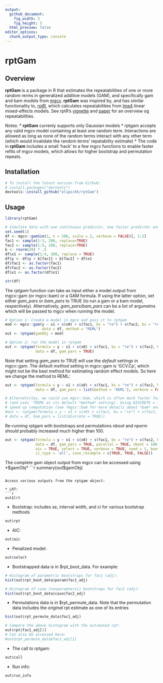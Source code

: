 ```yaml
---
output: 
  github_document:
    fig_width: 5
    fig_height: 5
  html_preview: false
editor_options: 
  chunk_output_type: console
---
```

rptGam
=========================================================

Overview
--------

**rptGam** is a package in R that estimates the repeatabilities of one or more random rerms in generalized additive models (GAM), and specifically gam and bam models from [mgcv](https://cran.r-project.org/web/packages/mgcv/index.html). **rptGam** was inspired by, and has similar functionality to, [rptR](https://cran.r-project.org/web/packages/rptR/index.html), which calculates repeatabilities from [lme4](https://cran.r-project.org/web/packages/lme4/index.html) linear mixed-effects models. See rptR's [vignette](https://cran.r-project.org/web/packages/rptR/vignettes/rptR.html) and [paper](http://onlinelibrary.wiley.com/doi/10.1111/2041-210X.12797/full) for an overview og repeatabilities.

Notes:
* **rptGam** currenly supports only Gaussian models
* rptgam accepts any valid mgcv model containing at least one random term. Interactions are allowed as long as none of the random terms interact with any other term (which would invalidate the random terms' repatability estimate)
* The code in **rptGam** includes a small 'hack' to a few mgcv functions to enable faster refits of mgcv models, which allows for higher bootstrap and permutation repeats.

Installation
------------

``` r
# To install the latest version from Github:
# install.packages("devtools")
devtools::install_github("elipickh/rptGam")
```

Usage
------------

```r
library(rptGam)

# Simulate data with one continuous predictor, one factor predictor and two grouped (factor) predictors
set.seed(1)
df <- mgcv::gamSim(1, n = 200, scale = 2, verbose = FALSE)[, 1:2]
fac1 <- sample(1:3, 200, replace=TRUE)
fac2 <- sample(1:5, 200, replace=TRUE)
b <- rnorm(20) * .5
df$x1 <- sample(1:4, 200, replace = TRUE)
df$y <- df$y + b[fac1] + b[fac2] + df$x1
df$fac1 <- as.factor(fac1)
df$fac2 <- as.factor(fac2)
df$x1 <- as.factor(df$x1)

str(df)
```

The *rptgam* function can take as input either a model output from mgcv::gam (or mgcv::bam) or a GAM formula. 
If using the latter option, set either *gam_pars* or *bam_pars* to TRUE (to run a gam or a bam model, respectively). Alternatively, *gam_pars*/*bam_pars* can be a list of argumetns which will be passed to mgcv when running the model.
```r
# Option 1: Create a model in mgcv and pass it to rptgam
mod <- mgcv::gam(y ~ x1 + s(x0) + s(fac1, bs = "re") + s(fac2, bs = "re"), 
                 data = df, method = "REML")
out <- rptgam(gamObj = mod)

# Option 2: run the model in rptgam
out <- rptgam(formula = y ~ x1 + s(x0) + s(fac1, bs = "re") + s(fac2, bs = "re"), 
              data = df, gam_pars = TRUE)
```

Note that setting *gam_pars* to TRUE will use the *default* settings in mgcv::gam. The default *method* setting in mgcv::gam is 'GCV.Cp', which might not be the best method for estimating random effect models. So here we change the method to REML:
```r
out <- rptgam(formula = y ~ x1 + s(x0) + s(fac1, bs = "re") + s(fac2, bs = "re"), 
              data = df, gam_pars = list(method = 'REML'), verbose = FALSE)

# Alternativley, we could use mgcv::bam, which is often much faster for large datasets 
# (and uses 'fREML as its default *method* setting). Using DISCRETE = TRUE can also help 
# speed up computation (see ?mgcv::bam for more details about *bam* and *discrete*)
#out <- rptgam(formula = y ~ x1 + s(x0) + s(fac1, bs = "re") + s(fac2, bs = "re"), 
# data = df, bam_pars = list(discrete = TRUE))
```

Re-running rptgam with bootstraps and permutations
*nboot* and *nperm* should probably increased much higher than 100.
```r
out <- rptgam(formula = y ~ x1 + s(x0) + s(fac1, bs = "re") + s(fac2, bs = "re"), 
              data = df, gam_pars = TRUE, parallel = TRUE, nboot = 100, nperm = 100, 
              aic = TRUE, select = TRUE, verbose = TRUE, seed = 1, boot_type = 'all', 
              ci_type = 'all', case_resample = c(TRUE, TRUE, FALSE))
```

The complete gam object output from mgcv can be accessed using *$gamObj*
```r
summary(out$gamObj)
```

Access various outputs from the rptgam object:

* LRT:
```r
out$lrt
```

* Bootstrap: includes se, interval width, and ci for various bootstrap methods
```r
out$rpt
```

* AIC:
```r
out$aic
```

* Penalized model:
```r
out$select
```

* Bootstrapped data is in $rpt_boot_data. For example:
```r
# Histogram of parametric bootstraps for fac1 (adj):
hist(out$rpt_boot_data$param$fac1_adj)

# Histogram of case (nonparamteric) bootstraps for fac2 (adj):
hist(out$rpt_boot_data$case$fac2_adj)
```

* Permutations data is in $rpt_permute_data. Note that the permutation data includes the *original* rpt estimate as one of its entries
```r
hist(out$rpt_permute_data$fac1_adj)

# Compare the above histogram with the estimated rpt:
out$rpt$fac1_adj[1]
# Can also be accessed here:
#out$rpt_permute_data$fac1_adj[1]
```

* The call to rptgam:
```r
out$call
```

* Run info:
```r
out$run_info
```

